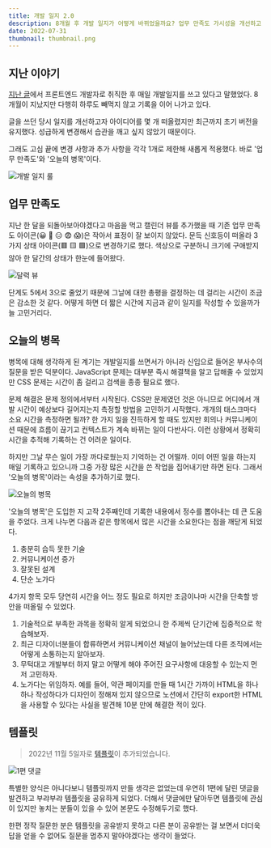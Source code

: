 ```yaml
---
title: 개발 일지 2.0
description: 8개월 후 개발 일지가 어떻게 바뀌었을까요? 업무 만족도 가시성을 개선하고 날마다 병목 지점을 추적해 봅니다.
date: 2022-07-31
thumbnail: thumbnail.png
---
```


## 지난 이야기

[지난 글](/ko/posts/daily-work-records)에서 프론트엔드 개발자로 취직한 후 매일 개발일지를 쓰고 있다고 말했었다. 8개월이 지났지만 다행히 하루도 빼먹지 않고 기록을 이어 나가고 있다.

글을 쓰던 당시 일지를 개선하고자 아이디어를 몇 개 떠올렸지만 최근까지 초기 버전을 유지했다. 성급하게 변경해서 습관을 깨고 싶지 않았기 때문이다.

그래도 고심 끝에 변경 사항과 추가 사항을 각각 1개로 제한해 새롭게 적용했다. 바로 '업무 만족도'와 '오늘의 병목'이다.

![개발 일지 룰](/static/posts/daily-work-records-v2/개발_일지_룰.png)

## 업무 만족도

지난 한 달을 되돌아보아야겠다고 마음을 먹고 캘린더 뷰를 추가했을 때 기존 업무 만족도 아이콘(😀 🙂 😑 😨 😱)은 작아서 표정이 잘 보이지 않았다. 문득 신호등이 떠올라 3가지 상태 아이콘(🟥 🟨 🟩)으로 변경하기로 했다. 색상으로 구분하니 크기에 구애받지 않아 한 달간의 상태가 한눈에 들어왔다.

![달력 뷰](/static/posts/daily-work-records-v2/달력_뷰.png)

단계도 5에서 3으로 줄었기 때문에 그날에 대한 총평을 결정하는 데 걸리는 시간이 조금은 감소한 것 같다. 어떻게 하면 더 짧은 시간에 지금과 같이 일지를 작성할 수 있을까가 늘 고민거리다.

## 오늘의 병목

병목에 대해 생각하게 된 계기는 개발일지를 쓰면서가 아니라 신입으로 들어온 부사수의 질문을 받은 덕분이다. JavaScript 문제는 대부분 즉시 해결책을 알고 답해줄 수 있었지만 CSS 문제는 시간이 좀 걸리고 검색을 종종 필요로 했다.

문제 해결은 문제 정의에서부터 시작된다. CSS만 문제였던 것은 아니므로 어디에서 개발 시간이 예상보다 길어지는지 측정할 방법을 고민하기 시작했다. 개개의 태스크마다 소요 시간을 측정하면 될까? 한 가지 일을 진득하게 할 때도 있지만 회의나 커뮤니케이션 때문에 흐름이 끊기고 컨텍스트가 계속 바뀌는 일이 다반사다. 이런 상황에서 정확히 시간을 추적해 기록하는 건 어려운 일이다.

하지만 그날 무슨 일이 가장 까다로웠는지 기억하는 건 어떨까. 이미 어떤 일을 하는지 매일 기록하고 있으니까 그중 가장 많은 시간을 쓴 작업을 집어내기만 하면 된다. 그래서 '오늘의 병목'이라는 속성을 추가하기로 했다.

![오늘의 병목](/static/posts/daily-work-records-v2/오늘의_병목.png)

'오늘의 병목'은 도입한 지 고작 2주째인데 기록한 내용에서 정수를 뽑아내는 데 큰 도움을 주었다. 크게 나누면 다음과 같은 항목에서 많은 시간을 소요한다는 점을 깨닫게 되었다.

1. 충분히 습득 못한 기술
2. 커뮤니케이션 증가
3. 잘못된 설계
4. 단순 노가다

4가지 항목 모두 당연히 시간을 어느 정도 필요로 하지만 조금이나마 시간을 단축할 방안을 떠올릴 수 있었다.

1. 기술적으로 부족한 과목을 정확히 알게 되었으니 한 주제씩 단기간에 집중적으로 학습해보자.
2. 최근 디자이너분들이 합류하면서 커뮤니케이션 채널이 늘어났는데 다른 조직에서는 어떻게 소통하는지 알아보자.
3. 무턱대고 개발부터 하지 말고 어떻게 해야 주어진 요구사항에 대응할 수 있는지 먼저 고민하자.
4. 노가다는 위임하자. 예를 들어, 약관 페이지를 만들 때 1시간 가까이 HTML을 하나하나 작성하다가 디자인이 정해져 있지 않으므로 노션에서 간단히 export한 HTML을 사용할 수 있다는 사실을 발견해 10분 만에 해결한 적이 있다.

## 템플릿

> 2022년 11월 5일자로 [템플릿](https://yisu-kim.notion.site/4622e822050f484ab60d1b8844aacab9)이 추가되었습니다.

![1편 댓글](/static/posts/daily-work-records-v2/1편_댓글.png)

특별한 양식은 아니다보니 템플릿까지 만들 생각은 없었는데 우연히 1편에 달린 댓글을 발견하고 부랴부랴 템플릿을 공유하게 되었다.
더해서 댓글에만 달아두면 템플릿에 관심이 있지만 놓치는 분들이 있을 수 있어 본문도 수정해두기로 했다.

한편 정작 질문한 분은 템플릿을 공유받지 못하고 다른 분이 공유받는 걸 보면서 더더욱 답을 얻을 수 없어도 질문을 멈추지 말아야겠다는 생각이 들었다.
